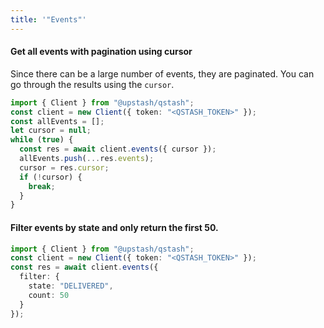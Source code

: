```yaml
---
title: '"Events"'
---
```

#### Get all events with pagination using cursor
Since there can be a large number of events, they are paginated.
You can go through the results using the `cursor`.
```typescript
import { Client } from "@upstash/qstash";
const client = new Client({ token: "<QSTASH_TOKEN>" });
const allEvents = [];
let cursor = null;
while (true) {
  const res = await client.events({ cursor });
  allEvents.push(...res.events);
  cursor = res.cursor;
  if (!cursor) {
    break;
  }
}
```
#### Filter events by state and only return the first 50.
```typescript
import { Client } from "@upstash/qstash";
const client = new Client({ token: "<QSTASH_TOKEN>" });
const res = await client.events({
  filter: {
    state: "DELIVERED",
    count: 50
  }
});
```